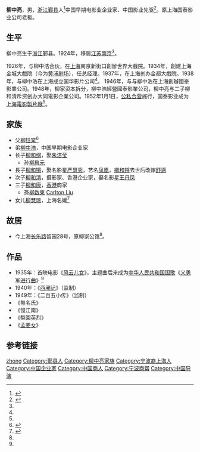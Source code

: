 '''柳中亮'''{{BD|1906年||1963年||}}，男，[[浙江|浙江]][[鄞县|鄞县]]人<ref name="柳中亮">{{cite web |url=http://140.128.103.128/web/Content.asp?ID=61432&Query=2 |title=柳中亮 |author=中国大百科全书 |accessdate=2014-07-06 |language=zh-hans |archive-date=2014-07-14 |archive-url=https://web.archive.org/web/20140714144609/http://140.128.103.128/web/Content.asp?ID=61432&Query=2 |dead-url=no }}</ref>中国早期电影业企业家、中国影业先驱<ref name="柳">{{cite web |url=http://www.shbiz.com.cn/Item/16558.aspx |title=“我把养子当亲生子看”——访柳中亮之女柳慧琼 |publisher=上海商报 |date=2005-11-30 |accessdate=2014-07-06 |language=zh-hans |deadurl=yes |archiveurl=https://web.archive.org/web/20140714203502/http://www.shbiz.com.cn/Item/16558.aspx |archivedate=2014-07-14 }}</ref>。原上海国泰影业公司老板。

== 生平 ==
柳中亮生于[[浙江|浙江]]鄞县。1924年，移居[[江苏|江苏]][[南京|南京]]<ref name="柳中亮"/>。

1926年，与柳中浩合伙，在[[上海|上海]]南京新街口創辦世界大戲院。1934年，創建上海金城大戲院（今为[[黄浦剧场|黄浦剧场]]），任总经理。1937年，在上海创办金都大戲院。1938年，与柳中浩在上海成立国华影片公司<ref name="柳"/>。 1946年，与与柳中浩在上海創辦國泰影業公司。1948年，柳家资本拆分，柳中浩經營國泰影業公司，柳中亮与二子柳和清斥资创办大同電影企業公司。1952年1月1日，[[公私合营|公私合营]]施行，国泰影业成为[[上海電影製片廠|上海電影製片廠]]<ref name="柳中亮"/>。

== 家族 ==
* 父[[柳钰棠|柳钰棠]]<ref name="Liu 60">{{cite web |url=http://news.sina.com.cn/c/sd/2009-08-17/102118451116.shtml |title=柳氏六十年：惯看秋月春风 |publisher=新浪 |author=新民周刊 |date=2009-08-17 |accessdate=2013-08-10 |language=zh-hans |archive-date=2018-12-23 |archive-url=https://web.archive.org/web/20181223142231/http://news.sina.com.cn/c/sd/2009-08-17/102118451116.shtml |dead-url=no }}</ref>
* 弟[[柳中浩|柳中浩]]，中国早期电影企业家
* 长子[[柳和纲|柳和纲]]，娶[[朱洁莹|朱洁莹]]
** 孙[[柳启元|柳启元]]
* 長子[[柳和锵|柳和锵]]，娶名影星[[严慧秀|严慧秀]]，艺名[[凤凰|凤凰]]，[[柳和锵|柳和锵]]去世后改嫁[[舒適_(演員)|舒適]]
* 次子[[柳和清|柳和清]]，摄影家、香港企业家，娶名影星[[王丹凤|王丹凤]]
* 三子[[柳和康|柳和康]]，[[香港|香港]]商家
** 孫[[柳啟東|柳啟東]] [[Carlton_Liu|Carlton Liu]]
* 女儿[[柳慧琼|柳慧琼]]，上海名媛<ref name="柳慧琼">{{cite web |url=http://sh.eastday.com/eastday/node545/node724/userobject1ai9631.html |title=30年代上海电影巨子之女 回老宅忆豪门旧梦[组图] |publisher=上海新闻 |author=东方网 |date=2005-11-22 |accessdate=2014-07-06 |language=zh-hans |archive-date=2008-12-01 |archive-url=https://web.archive.org/web/20081201164449/http://sh.eastday.com/eastday/node545/node724/userobject1ai9631.html |dead-url=no }}</ref>

== 故居 ==
* 今上海[[长乐路|长乐路]]留园28号，原柳家公馆<ref name="柳慧琼"/>。

== 作品 ==
* 1935年：首映电影《[[风云儿女|风云儿女]]》，主题曲后来成为[[中华人民共和国|中华人民共和国]][[国歌|国歌]]《[[义勇军进行曲|义勇军进行曲]]》<ref name="Liu 60"/>
* 1940年：《[[西厢记|西厢记]]》（监制）
* 1949年：《二百五小传》（监制）
* 《無名氏》
* 《憶江南》
* 《梨園英烈》
* 《[[孟姜女|孟姜女]]》

== 参考链接 ==
{{reflist|2}}

{{Authority control}}
{{DEFAULTSORT:liu zhongliang}}
[[Category:柳姓|zhong]]
[[Category:鄞县人|Category:鄞县人]]
[[Category:柳中亮家族|Category:柳中亮家族]]
[[Category:宁波裔上海人|Category:宁波裔上海人]]
[[Category:中国企业家|Category:中国企业家]]
[[Category:中国商人|Category:中国商人]]
[[Category:宁波商帮|Category:宁波商帮]]
[[Category:中国导演|Category:中国导演]]